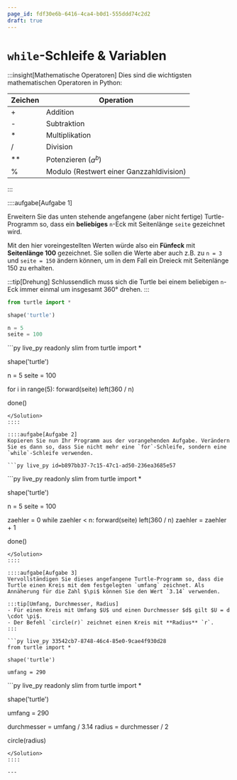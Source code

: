 ```yaml
---
page_id: fdf30e6b-6416-4ca4-b0d1-555ddd74c2d2
draft: true
---
```



# `while`-Schleife & Variablen
:::insight[Mathematische Operatoren]
Dies sind die wichtigsten mathematischen Operatoren in Python:

| Zeichen | Operation                                |
|---------|------------------------------------------|
| +       | Addition                                 |
| -       | Subtraktion                              |
| *       | Multiplikation                           |
| /       | Division                                 |
| **      | Potenzieren ($a^b$)                      |
| %       | Modulo (Restwert einer Ganzzahldivision) |
:::

::::aufgabe[Aufgabe 1]
<TaskState id='d430604b-655d-4806-ae86-b44511a8c0de' />

Erweitern Sie das unten stehende angefangene (aber nicht fertige) Turtle-Programm so, dass ein **beliebiges** `n`-Eck mit Seitenlänge `seite` gezeichnet wird.

Mit den hier voreingestellten Werten würde also ein **Fünfeck** mit **Seitenlänge 100** gezeichnet. Sie sollen die
Werte aber auch z.B. zu `n = 3` und `seite = 150` ändern können, um in dem Fall ein Dreieck mit Seitenlänge 150 zu erhalten.

:::tip[Drehung]
Schlussendlich muss sich die Turtle bei einem beliebigen `n`-Eck immer einmal um insgesamt 360° drehen.
:::

```py live_py id=23452f22-1fed-4cb6-bbf0-13552234314b
from turtle import *

shape('turtle')

n = 5
seite = 100
```

<Solution id='2441c13f-470f-4f87-b9aa-674452e6b674'>
  ```py live_py readonly slim
  from turtle import *

  shape('turtle')

  n = 5
  seite = 100

  for i in range(5):
      forward(seite)
      left(360 / n)

  done()
  ```
</Solution>
::::

::::aufgabe[Aufgabe 2]
Kopieren Sie nun Ihr Programm aus der vorangehenden Aufgabe. Verändern Sie es dann so, dass Sie nicht mehr eine `for`-Schleife, sondern eine `while`-Schleife verwenden.

```py live_py id=b897bb37-7c15-47c1-ad50-236ea3685e57
```

<Solution id='5e9ea055-a3eb-403d-90fc-d075d03c1e56'>
  ```py live_py readonly slim
  from turtle import *

  shape('turtle')

  n = 5
  seite = 100

  zaehler = 0
  while zaehler < n:
      forward(seite)
      left(360 / n)
      zaehler = zaehler + 1

  done()
  ```
</Solution>
::::

::::aufgabe[Aufgabe 3]
Vervollständigen Sie dieses angefangene Turtle-Programm so, dass die Turtle einen Kreis mit dem festgelegten `umfang` zeichnet. Als Annäherung für die Zahl $\pi$ können Sie den Wert `3.14` verwenden.

:::tip[Umfang, Durchmesser, Radius]
- Für einen Kreis mit Umfang $U$ und einen Durchmesser $d$ gilt $U = d \cdot \pi$.
- Der Befehl `circle(r)` zeichnet einen Kreis mit **Radius** `r`.
:::

```py live_py 33542cb7-8748-46c4-85e0-9cae4f930d28
from turtle import *

shape('turtle')

umfang = 290
```

<Solution id='c7bef16f-ac77-4898-b8cd-aced858d790f'>
  ```py live_py readonly slim
  from turtle import *

  shape('turtle')

  umfang = 290

  durchmesser = umfang / 3.14
  radius = durchmesser / 2

  circle(radius)
  ```
</Solution>
::::

---